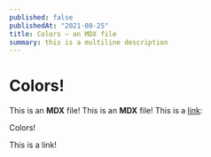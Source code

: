 ```yaml
---
published: false
publishedAt: "2021-08-25"
title: Colors — an MDX file
summary: this is a multiline description
---
```


# Colors!

This is an **MDX** file!
This is an **MDX** file!
This is a [link](https://www.google.com):

<MDXTitle color="yellow">Colors!</MDXTitle>

<MDXLink href="/">This is a link!</MDXLink>
